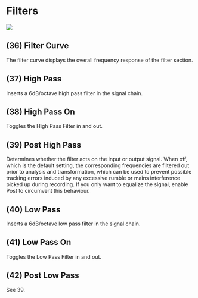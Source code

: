 # Filters

![](https://flux-shared.s3.amazonaws.com/doc_images/Plugins/ircam-trax/trax_07.png)

## (36) Filter Curve
The filter curve displays the overall frequency response of the filter section.


## (37) High Pass
Inserts a 6dB/octave high pass filter in the signal chain.


## (38) High Pass On
Toggles the High Pass Filter in and out.


## (39) Post High Pass
Determines whether the filter acts on the input or output signal. When off, which is the default setting, the 
corresponding frequencies are filtered out prior to analysis and transformation, which
can be used to prevent possible tracking errors induced by any excessive rumble or mains interference picked up during 
recording. If you only want to equalize the signal, enable Post to circumvent this behaviour.

## (40) Low Pass
Inserts a 6dB/octave low pass filter in the signal chain.

## (41) Low Pass On
Toggles the Low Pass Filter in and out.

## (42) Post Low Pass
See 39.
